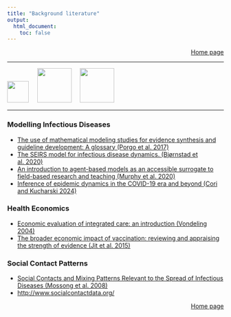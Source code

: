 ```yaml
---
title: "Background literature"
output:
  html_document:
    toc: false  
---
```


<div style="text-align: right">
[Home page](index.html)
</div>

<hr>
<img src="ext_fig/logo_chermid.png" height="50px"> &nbsp; &nbsp;
<img src="ext_fig/logo_dsi.png" height="80px"> &nbsp; &nbsp;
<img src="ext_fig/logo_simid_yellow.png" height="80px">
<hr>

### Modelling Infectious Diseases

* <a href="https://onlinelibrary.wiley.com/doi/10.1002/jrsm.1333" target="_blank">The use of mathematical modeling studies for evidence synthesis and guideline development: A glossary  (Porgo et al. 2017)</a>
* <a href="https://rdcu.be/cRJVp" target="_blank">The SEIRS model for infectious disease dynamics.  (Bjørnstad et al. 2020)</a>
* <a href="https://doi.org/10.1002/ece3.6848" target="_blank">An introduction to agent-based models as an accessible surrogate to field-based research and teaching (Murphy et al. 2020)</a>
* <a href="https://doi.org/10.1016/j.epidem.2024.100784" target="_blank">Inference of epidemic dynamics in the COVID-19 era and beyond (Cori and Kucharski 2024)</a>


### Health Economics
* <a href="https://www.ncbi.nlm.nih.gov/pmc/articles/PMC1393259/" target="_blank">Economic evaluation of integrated care: an introduction (Vondeling 2004)</a>
* <a href="https://rdcu.be/cRJWd" target="_blank">The broader economic impact of vaccination: reviewing and appraising the strength of evidence (Jit et al. 2015)</a>

### Social Contact Patterns
* <a href="https://doi.org/10.1371/journal.pmed.0050074" target="_blank">Social Contacts and Mixing Patterns Relevant to the Spread of Infectious Diseases (Mossong et al. 2008)</a>
* <a href="http://www.socialcontactdata.org/" target="_blank">http://www.socialcontactdata.org/</a>


<div style="text-align: right">
[Home page](index.html)
</div>
